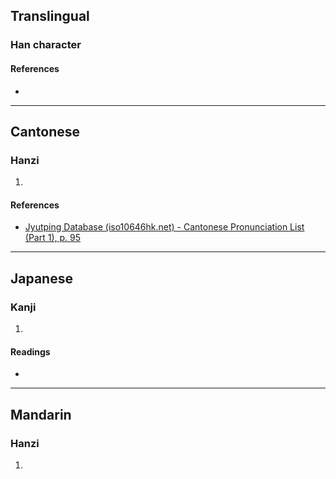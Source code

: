 {{character info/new}}
==Translingual==

===Han character===
{{Han char|rn=38|rad=女|as=15|sn=18|four=42434|canj=VWLK|ids=⿰女𡚇}}

====References====
* {{Han ref|kx=0273.421|dkj=06856|dj=0541.340|hdz=21089.141|uh=5B3D|ud=23357|bh=F1FA|bd=61946}}

----

==Cantonese==

===Hanzi===
{{yue-hanzi|jyut=[[bei6]]|y=bei6}}

# {{defn|lang=yue|sort=女15}}

====References====
* [http://www.iso10646hk.net/jp/document/download.jsp Jyutping Database (iso10646hk.net) - Cantonese Pronunciation List (Part 1), p. 95]

----

==Japanese==

===Kanji===
{{ja-kanji|grade=|rs=女15}}

# {{defn|lang=ja|sort=女15}}

====Readings====
* {{ja-readings|on=[[えん]] (en), [[おん]] (on), [[わん]] (wan)|kun=[[みめよい]] (mimeyoi)}}

----

==Mandarin==

===Hanzi===
{{cmn-hanzi|pin=[[yuān]] ([[yuan1]])|wg=yüan<sup>1</sup>}}

# {{defn|lang=cmn|sort=女15}}